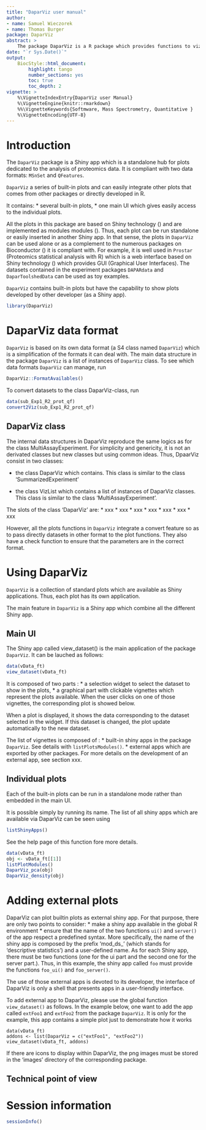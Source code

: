 ```yaml
---
title: "DaparViz user manual"
author: 
- name: Samuel Wieczorek
- name: Thomas Burger
package: DaparViz
abstract: >
    The package DaparViz is a R package which provides functions to vizualize quantitative data from label-free proteomics experiments. It can deal with several data formats such as MSnSet, QFeatures or event simple lists. This document covers the functionalities available in `r BiocStyle::pkg_ver('DaparViz')`.
date: "`r Sys.Date()`"
output:
    BiocStyle::html_document:
        highlight: tango
        number_sections: yes
        toc: true
        toc_depth: 2
vignette: >
    %\VignetteIndexEntry{DaparViz user Manual}
    %\VignetteEngine{knitr::rmarkdown}
    %%\VignetteKeywords{Softmware, Mass Spectrometry, Quantitative }
    %\VignetteEncoding{UTF-8}
---
```


\newcommand{\shellcmd}[1]{\\\indent\indent\texttt{\footnotesize\# #1}}

\newcommand{\Rcmd}[1]{\\\indent\indent\texttt{\footnotesize\# #1}}

\newcommand{\bordurefigure}[1]{\fbox{\includegraphics{#1}}}



# Introduction

The `DaparViz` package is a Shiny app which is a standalone hub for plots
dedicated to the analysis of proteomics data. It is compliant with two data 
formats: `MSnSet` and `QFeatures`. 

`DaparViz` a series of built-in plots and can easily integrate other plots that 
comes from other packages or directly developed in R.

It contains:
* several built-in plots,
* one main UI which gives easily access to the individual plots.

All the plots in this package are based on Shiny technology 
(\url{http://shiny.rstudio.com/}) and are implemented as modules modules
(\url{https://rviews.rstudio.com/2021/10/20/a-beginner-s-guide-to-shiny-modules/}). Thus, each plot can be run standalone or easily inserted in another Shiny app.
In that sense, the plots in `DaparViz` can be used alone or as a complement to 
the numerous packages on Bioconductor (\url{https://www.bioconductor.org/}) it is compliant with. For example, it is well used in `Prostar` (Proteomics statistical analysis with R) which is a 
web interface based on Shiny technology (\url{http://shiny.rstudio.com/}) which
provides GUI (Graphical User Interfaces).
The datasets contained in the experiment packages `DAPARdata` and `DaparToolshedData` can be used as toy examples.

`DaparViz` contains built-in plots but have the capability to show plots developed by other developer (as a Shiny app).

```r
library(DaparViz)
```

# DaparViz data format

`DaparViz` is based on its own data format (a S4 class named `DaparViz`) which is a 
simplification of the formats it can deal with. The main data structure in the
package `DaparViz` is a list of instances of `DaparViz` class.
To see which data formats `DaparViz` can manage, run 

```r
DaparViz::FormatAvailables()
```

To convert datasets to the class DaparViz-class, run

```r
data(sub_Exp1_R2_prot_qf)
convert2Viz(sub_Exp1_R2_prot_qf)
```


## DaparViz class

The internal data structures in DaparViz reproduce the same logics as for
the class MultiAssayExperiment. For simplicity and genericity, it is not
an derivated classes but new classes but using common ideas.
Thus, DpaarViz consist in two classes:

* the class DaparViz which contains. This class is similar to the class 
'SummarizedExperiment'


* the class VizList which contains a list of instances of DaparViz classes. This class is similar to the class 'MultiAssayExperiment'.



The slots of the class 'DaparViz' are:
* xxx
* xxx
* xxx
* xxx
* xxx
* xxx
* xxx

However, all the plots functions in `DaparViz` integrate a convert feature 
so as to pass directly datasets in other format to the plot functions. They
also have a check function to ensure that the parameters are in the correct
format.



# Using DaparViz

`DaparViz` is a collection of standard plots which are available as Shiny applications. Thus, each plot has its own application.

The main feature in `DaparViz` is a Shiny app which combine all the different Shiny app.

## Main UI

The Shiny app called view_dataset() is the main application of the package
`DaparViz`. It can be lauched as follows:


```r
data(vData_ft)
view_dataset(vData_ft)
```

It is composed of two parts :
* a selection widget to select the dataset to show in the plots,
* a graphical part with clickable vignettes which represent the plots 
available. When the user clicks on one of those vignettes, the corresponding 
plot is showed below.

When a plot is displayed, it shows the data corresponding to the dataset 
selected in the widget. If this dataset is changed, the plot update 
automatically to the new dataset.


The list of vignettes is composed of :
* built-in shiny apps in the package `DaparViz`. See details with 
`listPlotsModules()`.
* external apps which are exported by other packages. For more details on the
development of an external app, see section xxx.






## Individual plots

Each of the built-in plots can be run in a standalone mode rather than embedded 
in the main UI.

It is possible simply by running its name. The list of all shiny apps which are 
available via DaparViz can be seen using

```r
listShinyApps()
```
See the help page of this function fore more details.


```r
data(vData_ft)
obj <- vData_ft[[1]]
listPlotModules()
DaparViz_pca(obj)
DaparViz_density(obj)
```

# Adding external plots

DaparViz can plot builtin plots as external shiny app. For that purpose, there 
are only two points to consider:
* make a shiny app available in the global R environment
* ensure that the name of the two functions `ui()` and `server()` of the app 
respect a predefined syntax. More specifically, the name of the shiny app is 
composed by the prefix 'mod_ds_' (which stands for 'descriptive statistics') and 
a user-defined name. As for each Shiny app, there must be two functions (one 
for the ui part and the second one for the server part.).
Thus, in this example, the shiny app called `foo` must provide the functions 
`foo_ui()` and `foo_server()`. 


The use of those external apps is devoted to its developer, the interface of 
DaparViz is only a shell that presents apps in a user-friendly interface.

To add external app to DaparViz, please use the global function `view_dataset()`
as follows. In the example below, one want to add the app called `extFoo1` and 
`extFoo2` from the package `DaparViz`. It is only for the example, this app 
contains a simple plot just to demonstrate how it works

```
data(vData_ft)
addons <- list(DaparViz = c("extFoo1", "extFoo2"))
view_dataset(vData_ft, addons)
```


If there are icons to display within DaparViz, the png images must be stored in
the 'images' directory of the corresponding package.


## Technical point of view



# Session information

```r
sessionInfo()
```

